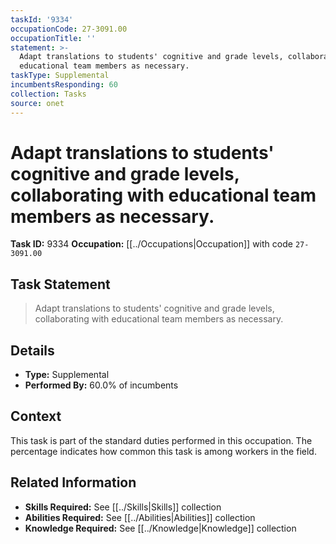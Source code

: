 ```yaml
---
taskId: '9334'
occupationCode: 27-3091.00
occupationTitle: ''
statement: >-
  Adapt translations to students' cognitive and grade levels, collaborating with
  educational team members as necessary.
taskType: Supplemental
incumbentsResponding: 60
collection: Tasks
source: onet
---
```

# Adapt translations to students' cognitive and grade levels, collaborating with educational team members as necessary.

**Task ID:** 9334
**Occupation:** [[../Occupations|Occupation]] with code `27-3091.00`

## Task Statement

> Adapt translations to students' cognitive and grade levels, collaborating with educational team members as necessary.

## Details

- **Type:** Supplemental
- **Performed By:** 60.0% of incumbents

## Context

This task is part of the standard duties performed in this occupation. The percentage indicates how common this task is among workers in the field.

## Related Information

- **Skills Required:** See [[../Skills|Skills]] collection
- **Abilities Required:** See [[../Abilities|Abilities]] collection
- **Knowledge Required:** See [[../Knowledge|Knowledge]] collection
